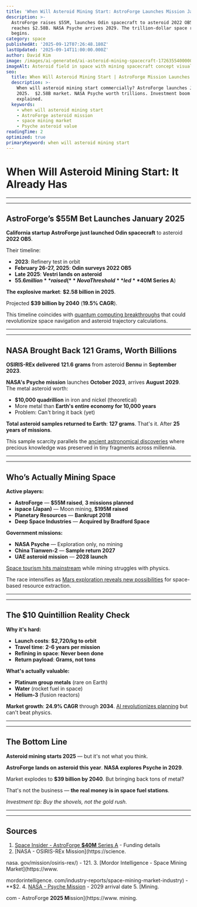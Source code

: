 ```yaml
---
title: 'When Will Asteroid Mining Start: AstroForge Launches Mission January 2025'
description: >-
  AstroForge raises $55M, launches Odin spacecraft to asteroid 2022 OB5. Market 
  reaches $2.58B. NASA Psyche arrives 2029. The trillion-dollar space race
  begins.
category: space
publishedAt: '2025-09-12T07:26:48.180Z'
lastUpdated: '2025-09-14T11:00:00.000Z'
author: David Kim
image: /images/ai-generated/ai-asteroid-mining-spacecraft-1726355400000.png
imageAlt: Asteroid field in space with mining spacecraft concept visualization
seo:
  title: When Will Asteroid Mining Start | AstroForge Mission Launches 2025
  description: >-
    When will asteroid mining start commercially? AstroForge launches January
    2025.  $2.58B market. NASA Psyche worth trillions. Investment boom
    explained.
  keywords:
    - when will asteroid mining start
    - AstroForge asteroid mission
    - space mining market
    - Psyche asteroid value
readingTime: 2
optimized: true
primaryKeyword: when will asteroid mining start
---
```


# When Will Asteroid Mining Start: It Already Has

---

---

## AstroForge’s **$55M** Bet Launches January 2025

**California startup AstroForge just launched Odin spacecraft** to asteroid **2022 OB5**.

Their timeline:

- **2023**: Refinery test in orbit
- **February 26-27, 2025**: **Odin surveys 2022 OB5**
- **Late 2025**: **Vestri lands on asteroid**
- **$55.6 million** raised (**Nova Threshold** led **$40M Series A**)

**The explosive market**: **$2.58 billion in 2025**.

Projected **$39 billion by 2040** (**19.5% CAGR**).

This timeline coincides with [quantum computing breakthroughs](/technology/quantum-computing-2025-commercial-breakthrough) that could revolutionize space navigation and asteroid trajectory calculations.

---

---

## NASA Brought Back 121 Grams, Worth Billions

**OSIRIS-REx delivered** **121.6 grams** from asteroid **Bennu** in **September 2023**.

**NASA's Psyche mission** launches **October 2023**, arrives **August 2029**. The metal asteroid worth:

- **$10,000 quadrillion** in iron and nickel (theoretical)
- More metal than **Earth's entire economy for 10,000 years**
- Problem: Can't bring it back (yet)

**Total asteroid samples returned to Earth**: **127 grams**. That's it. After **25 years of missions**.

This sample scarcity parallels the [ancient astronomical discoveries](/space/500-year-old-manuscript-reveals-ancient-astronomy-knowledge) where precious knowledge was preserved in tiny fragments across millennia.

---

---

## Who’s Actually Mining Space

**Active players:**

- **AstroForge** — **$55M raised**, **3 missions planned**
- **ispace (Japan)** — Moon mining, **$195M raised**
- **Planetary Resources** — **Bankrupt 2018**
- **Deep Space Industries** — **Acquired by Bradford Space**

**Government missions:**

- **NASA Psyche** — Exploration only, no mining
- **China Tianwen-2** — **Sample return 2027**
- **UAE asteroid mission** — **2028 launch**

[Space tourism hits mainstream](/space/space-tourism-reaches-mainstream) while mining struggles with physics.

The race intensifies as [Mars exploration reveals new possibilities](/space/nasa-mars-emergency-discovery-biosignature) for space-based resource extraction.

---

---

## The $10 Quintillion Reality Check

**Why it's hard:**

- **Launch costs**: **$2,720/kg to orbit**
- **Travel time**: **2-6 years per mission**
- **Refining in space**: **Never been done**
- **Return payload**: **Grams, not tons**

**What's actually valuable:**

- **Platinum group metals** (rare on Earth)
- **Water** (rocket fuel in space)
- **Helium-3** (fusion reactors)

**Market growth**: **24.9% CAGR** through **2034**. [AI revolutionizes planning](/technology/ai-agents-revolution-13-billion-market-taking-over-2025) but can't beat physics.

---

---

## The Bottom Line

**Asteroid mining starts 2025** — but it's not what you think.

**AstroForge lands on asteroid this year**. **NASA explores Psyche in 2029**.

Market explodes to **$39 billion by 2040**. But bringing back tons of metal?

That's not the business — **the real money is in space fuel stations**.

_Investment tip: Buy the shovels, not the gold rush._

---

---

## Sources

1. [Space Insider - AstroForge **$40M** Series A](https://spaceinsider.tech/**2024/08**/20/astroforge-secures-**40m**-series-a-funding-for-pioneering-asteroid-mining-mission/) - Funding details
2. [NASA - OSIRIS-REx Mission](https://science.

nasa. gov/mission/osiris-rex/) - 121. 3. [Mordor Intelligence - Space Mining Market](https://www.

mordorintelligence. com/industry-reports/space-mining-market-industry) - \*\*$2. 4. [NASA - Psyche Mission](https://science.nasa.gov/mission/psyche/) - 2029 arrival date 5. [Mining.

com - AstroForge **2025 M**ission](https://www. mining.
